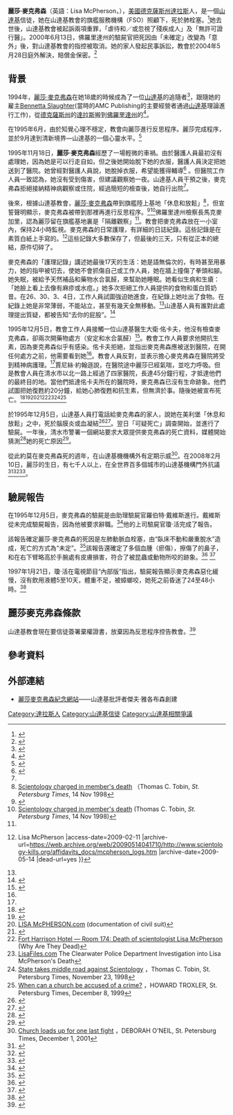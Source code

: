 {{grammar|time=2011-03-02}}
{{Infobox person
| name           = Lisa McPherson<br>（中譯：'''麗莎·麥克弗森'''）
| image          = Lisa McPherson raw scan.jpg
| image_size     = 150px
| caption        =
| birth_date     = {{birth date|1959|2|10|mf=y}}
| birth_place    = 美國德克薩斯州達拉斯
| death_date     = {{death date and age|1995|12|5|1959|2|10|mf=y}}
| death_place    = 美國[[佛羅里達州|佛羅里達州]][[清水市_(佛羅里達州)|清水市]]
| death_cause    = [[肺栓塞|肺栓塞]]/[[過失致死|過失致死]]
| occupation     =
| spouse         =
}}

'''麗莎·麥克弗森'''（英語：Lisa McPherson，{{bd|1959年|2月10日|1995年|12月5日|M}}），[[美國|美國]][[德克薩斯州|德克薩斯州]][[達拉斯|達拉斯]]人，是一個[[山達基|山達基]]信徒，她在山達基教會的旗艦服務機構（FSO）照顧下，死於肺栓塞。<ref name="Church member's death now called accident">{{Cite news
| last = Tobin
| first = Thomas C.
| title = Church member's death now called accident
| work = St. Petersburg Times
| accessdate = 2009-02-10
| date = 2000-02-23
| url = http://www.sptimes.com/News/022300/TampaBay/Church_member_s_death.shtml
| archive-date = 2013-02-06
| archive-url = https://www.webcitation.org/6EE3YdAU2?url=http://www.sptimes.com/News/022300/TampaBay/Church_member_s_death.shtml
| dead-url = no
}}</ref>她去世後，山達基教會被起訴兩項重罪，「虐待和／或忽視了殘疾成人」及「無許可證行醫」。2000年6月13日，佛羅里達州的驗屍官把死因由「未確定」改變為「意外」後，對山達基教會的指控被取消。她的家人發起民事訴訟，教會於2004年5月28日庭外解決，賠償金保密。<ref name=ScientologistsSettle>{{Cite news
| last = Farley
| first = Robert
| title = Church settlement brings relief
| work = St. Petersburg Times
| accessdate = 2009-02-11
| date = 2004-06-06
| url = http://www.sptimes.com/2004/06/06/Northpinellas/Church_settlement_bri.shtml
| archive-date = 2009-02-23
| archive-url = https://web.archive.org/web/20090223052940/http://www.sptimes.com/2004/06/06/Northpinellas/Church_settlement_bri.shtml
| dead-url = no
}}</ref>

==背景==
1994年，[[麗莎·麥克弗森|麗莎·麥克弗森]]在她18歲的時候成為了一位[[山達基|山達基]]的追隨者<ref>{{Cite web |url=http://www.lisafiles.com/police/interviews/283.html |title=Police interview with Fannie McPherson, Lisa's mother |accessdate=2009-02-11 |archive-date=2007-03-05 |archive-url=https://web.archive.org/web/20070305184947/http://www.lisafiles.com/police/interviews/283.html |dead-url=no }}</ref>，跟隨她的雇主[[Bennetta_Slaughter|Bennetta Slaughter]](當時的AMC Publishing的主要經營者通過[[山達基|山達基]]理論進行工作)，從[[德克薩斯州|德克薩斯州]]的[[達拉斯|達拉斯]]搬到[[佛羅里達州|佛羅里達州]]的{{Tsl|en|Clearwater, Florida|清水市}}<ref>{{Cite web
| title = Interview with Fannie McPherson
| work = The Lisa McPherson Files
| accessdate = 2009-02-11
| date = 1996-04-12
| url = http://www.lisafiles.com/police/interviews/283.html
| archive-date = 2007-03-05
| archive-url = https://web.archive.org/web/20070305184947/http://www.lisafiles.com/police/interviews/283.html
| dead-url = no
}}</ref>。

在1995年6月，由於知覺心理不穩定，教會向麗莎進行反思程序。麗莎完成程序，並於9月達到清新境界—山達基的一個心靈水平。<ref name="timeline">{{Cite news
| last = Tobin
| first = Thomas C.
| title = State drops charges against Scientology
| work = St. Petersburg Times
| accessdate = 2009-02-10
| date = 2000-06-13
| url = http://www.sptimes.com/News/061300/TampaBay/State_drops_charges_a.shtml
| archive-date = 2007-12-19
| archive-url = https://web.archive.org/web/20071219060111/http://www.sptimes.com/News/061300/TampaBay/State_drops_charges_a.shtml
| dead-url = no
}}</ref>

1995年11月18日，'''麗莎·麥克弗森'''經歷了一場輕微的車禍。由於醫護人員最初沒有處理她，因為她是可以行走自如，但之後她開始脫下她的衣服，醫護人員決定把她送到了醫院。她曾經對醫護人員說，她脫掉衣服，希望能獲得輔導<ref name="publiceye">{{cite web|url=http://www.lermanet.com/scientologynews/publiceyelisa1-7-98.htm|title=Transcript of CBS's Public Eye show on Lisa McPherson|last=Jeannette-Meyers|first=Kristin|date=January 7, 1998|publisher=lermanet.com|accessdate=December 22, 2014|archive-date=2002-06-18|archive-url=https://web.archive.org/web/20020618180142/http://www.lermanet.com/scientologynews/publiceyelisa1-7-98.htm|dead-url=no}}</ref> 。但醫院工作人員一致認為，她沒有受到傷害，但建議觀察她一夜。山達基人員干預之後，麥克弗森拒絕接納精神病觀察或住院，經過簡短的檢查後，她自行出院<ref name=NYTDeath/>。

後來，根據山達基教會，[[麗莎·麥克弗森|麗莎·麥克弗森]]帶到旗艦陸上基地「休息和放鬆」<ref name="coscharged">[http://www.sptimes.com/TampaBay/111498/Scientology_charged_i.html Scientology charged in member's death] {{Wayback|url=http://www.sptimes.com/TampaBay/111498/Scientology_charged_i.html |date=20090313034529 }}（Thomas C. Tobin, ''St. Petersburg Times'', 14 Nov 1998</ref>，但宣誓聲明顯示，麥克弗森被帶到那裡再進行反思程序。<ref name="Lisa McPherson Files - Sworn Statement of Brian J.Anderson , pg 19">{{Cite web |url=http://lisatrust.bogie.nl/legal/lisa-criminal/cpd-cd/3159.htm |title=Lisa McPherson Files - Sworn Statement of Brian J.Anderson , pg 19 |accessdate=2009-02-11 |archive-date=2005-03-14 |archive-url=https://web.archive.org/web/20050314000726/http://lisatrust.bogie.nl/legal/lisa-criminal/cpd-cd/3159.htm |dead-url=no }}</ref><ref>[http://www.sptimes.com/TampaBay/111498/Scientology_charged_i.html Scientology charged in member's death] {{Wayback|url=http://www.sptimes.com/TampaBay/111498/Scientology_charged_i.html |date=20090313034529 }} (Thomas C. Tobin, ''St. Petersburg Times'', 14 Nov 1998)</ref>佛羅里達州檢察長馬克麥加里，認為麗莎留在旗艦基地裏是「隔離觀察」<ref name="Lisa McPherson Files - Sworn Statement of Brian J.Anderson , pg 19"/>。教會把麥克弗森放在一小室內，保持24小時監視。麥克弗森的日常護理，有詳細的日誌紀錄。這些記錄是在素質白紙上手寫的。<ref name="Affidavits & Documents Lisa McPherson">{{Cite web |url=http://www.scientology-kills.org/affidavits_docs/mcpherson_logs.htm |title=Affidavits & Documents {{!}} Lisa McPherson |access-date=2009-02-11 |archive-url=https://web.archive.org/web/20090514041710/http://www.scientology-kills.org/affidavits_docs/mcpherson_logs.htm |archive-date=2009-05-14 |dead-url=yes }}</ref>這些記錄大多數保存了，但最後的三天，只有從正本的總結，原件切碎了。

麥克弗森的「護理記錄」講述她最後17天的生活：她是語無倫次的，有時甚至用暴力，她的指甲被切去，使她不會抓傷自己或工作人員，她在牆上撞傷了拳頭和腳。她失眠，被給予天然補品和藥物水合氯醛，來幫助她睡眠。她看似生病和生瘡：「她臉上看上去像有麻疹或水痘。」她多次拒絕工作人員提供的食物和蛋白質奶昔。在26、30、3、4日，工作人員試圖強迫她進食，在紀錄上她吐出了食物。在紀錄上她是非常薄弱，不能站立，甚至有幾天全無移動。<ref name="Affidavits & Documents Lisa McPherson"/>山達基人員有誰對此處理提出質疑，都被告知“去你的屁股”。<ref name="New Tack">{{Cite news
| last = Editorial
| title = Commentary: Scientology's new tack
| work = St. Petersburg Times
| accessdate = 2009-02-11
| date = 1998-11-20
| url = http://www.sptimes.com/Commentary/112098/Scientology_s_new_tac.html
| archive-date = 2009-01-11
| archive-url = https://web.archive.org/web/20090111191904/http://www.sptimes.com/Commentary/112098/Scientology_s_new_tac.html
| dead-url = no
}}</ref>

1995年12月5日，教會工作人員接觸一位山達基醫生大衛·佲卡夫，他沒有檢查麥克弗森，卻兩次開藥物處方（安定和水合氯醛）<ref name="Doctor suspended">{{cite news |first = Thomas C. |last = Tobin |coauthors = Ulferts, Alisa |url = http://www.sptimes.com/News/080401/TampaBay/Doctor_in_Lisa_McPher.shtml |title = Doctor in Lisa McPherson case suspended |work = St. Petersburg Times |date = 2001-08-04 |accessdate = 2007-04-22 |archive-date = 2007-06-08 |archive-url = https://web.archive.org/web/20070608040605/http://www.sptimes.com/News/080401/TampaBay/Doctor_in_Lisa_McPher.shtml |dead-url = no }}</ref>。教會工作人員要求他開抗生素，因為麥克弗森似乎有感染。佲卡夫拒絕，並指出麥克弗森應被送到醫院，在開任何處方之前，他需要看到她<ref name="Affidavits & Documents Lisa McPherson"/>。教會人員反對，並表示擔心麥克弗森在醫院將受到精神病護理。<ref name="Doctor suspended"/>賈尼絲·約翰遜說，在醫院途中麗莎已經氣喘，並吃力呼吸。但是教會人員在清水市以北一路上經過了四家醫院，長達45分鐘行程，才抵達他們的最終目的地。當他們抵達佲卡夫所在的醫院時，麥克弗森已沒有生命跡象。他們試圖把她復甦約20分鐘，給她心肺復甦和抗生素，但無濟於事。隨後她被宣布死亡。<ref name=NYTDeath>{{cite news |last = Frantz |first = Douglas |title = Death of a Scientologist Heightens Suspicions in a Florida Town |work = New York Times |page = A16 |date = 1997-12-01 |url = http://query.nytimes.com/gst/fullpage.html?res=9E07E2DE1F3AF932A35751C1A961958260&sec=health&pagewanted=4 |accessdate = 2007-04-22 |archive-date = 2008-01-29 |archive-url = https://web.archive.org/web/20080129210736/http://query.nytimes.com/gst/fullpage.html?res=9E07E2DE1F3AF932A35751C1A961958260&sec=health&pagewanted=4 |dead-url = no }}</ref><ref>{{Cite web |url=http://www.lisamcpherson.org/ |title=Lisa McPherson Memorial Page: Killed by the Church of Scientology |accessdate=2009-02-11 |archive-date=2014-10-26 |archive-url=https://web.archive.org/web/20141026112353/http://www.lisamcpherson.org/ |dead-url=no }}</ref><ref>[http://www.lisamcpherson.com/ LISA McPHERSON.com] {{Wayback|url=http://www.lisamcpherson.com/ |date=20040925110211 }} (documentation of civil suit)</ref><ref>{{cite web
  | title = McPherson Case: "Scientologist's death now ruled accidental"
  | work = Press revue from the CESNUR
  | date = 2000-02-23
  | publisher = Associated Press and St. Petersburg Times
  | url = http://www.cesnur.org/testi/McPherson.htm#Anchor-McPherson-35882
  | accessdate = 2006-10-07
  | archive-date = 2013-02-06
  | archive-url = https://www.webcitation.org/6EE3aTV3R?url=http://www.cesnur.org/testi/McPherson.htm#Anchor-McPherson-35882
  | dead-url = no
  }}</ref><ref>[http://www.whyaretheydead.net/room174.html Fort Harrison Hotel — Room 174: Death of scientologist Lisa McPherson] {{Wayback|url=http://www.whyaretheydead.net/room174.html |date=20021001085607 }} (Why Are They Dead)</ref><ref>[http://www.lisafiles.com/ LisaFiles.com] {{Wayback|url=http://www.lisafiles.com/ |date=20050624074512 }} The Clearwater Police Department Investigation into Lisa McPherson's Death</ref><ref>[http://pqasb.pqarchiver.com/sptimes/access/36255094.html?dids=36255094:36255094&FMT=FT&FMTS=ABS:FT&date=Nov+23%2C+1998&author=THOMAS+C.+TOBIN&pub=St.+Petersburg+Times&edition=&startpage=1.B&desc=State+takes+middle+road+against+Scientology State takes middle road against Scientology] {{Wayback|url=http://pqasb.pqarchiver.com/sptimes/access/36255094.html?dids=36255094:36255094&FMT=FT&FMTS=ABS:FT&date=Nov+23%2C+1998&author=THOMAS+C.+TOBIN&pub=St.+Petersburg+Times&edition=&startpage=1.B&desc=State+takes+middle+road+against+Scientology |date=20090223202339 }}，Thomas C. Tobin, St. Petersburg Times, November 23, 1998</ref><ref>[http://pqasb.pqarchiver.com/sptimes/access/46984794.html?dids=46984794:46984794&FMT=FT&FMTS=CITE:FT&date=Dec+8%2C+1999&author=HOWARD+TROXLER&pub=St.+Petersburg+Times&edition=&startpage=1.B&desc=When+can+a+church+be+accused+of+a+crime%3F When can a church be accused of a crime?] {{Wayback|url=http://pqasb.pqarchiver.com/sptimes/access/46984794.html?dids=46984794:46984794&FMT=FT&FMTS=CITE:FT&date=Dec+8%2C+1999&author=HOWARD+TROXLER&pub=St.+Petersburg+Times&edition=&startpage=1.B&desc=When+can+a+church+be+accused+of+a+crime%3F |date=20090224022530 }}，HOWARD TROXLER, St. Petersburg Times, December 8, 1999</ref>

於1995年12月5日，山達基人員打電話給麥克弗森的家人，說她在美利堡「休息和放鬆」之中，死於腦膜炎或血凝結<ref>{{cite news |last=Plunkett |first=John |url=http://www.lisamcpherson.org/mcphtrb2.htm |title=Scientologist's death: A family hunts for answers |publisher=The Tampa Tribune |date=1996-12-22 |accessdate=2007-05-13 |archive-date=2007-08-19 |archive-url=https://web.archive.org/web/20070819194154/http://www.lisamcpherson.org/mcphtrb2.htm |dead-url=no }}</ref><ref>{{Cite web |url=http://www.sptimes.com/TampaBay/111498/Scientology_charged_i.html |title=Tampabay: Scientology charged in member's death |accessdate=2009-02-11 |archive-date=2009-03-13 |archive-url=https://web.archive.org/web/20090313034529/http://www.sptimes.com/TampaBay/111498/Scientology_charged_i.html |dead-url=no }}</ref>。翌日「可疑死亡」調查開始，並進行了驗屍。一年後，清水市警署一個網站要求大眾提供麥克弗森的死亡資料，媒體開始猜測<ref>{{Cite web |url=http://www.lisamcpherson.org/mcphtrib.htm |title=Mystery surrounds Scientologist's death |accessdate=2009-02-11 |archive-date=2007-04-19 |archive-url=https://web.archive.org/web/20070419083837/http://www.lisamcpherson.org/mcphtrib.htm |dead-url=no }}</ref>她的死亡原因<ref>{{Cite web |url=http://www.lisamcpherson.org/cwdeath.htm |title=Police: Clearwater police needs your help! |accessdate=2009-02-11 |archive-date=2007-04-19 |archive-url=https://web.archive.org/web/20070419045141/http://www.lisamcpherson.org/cwdeath.htm |dead-url=no }}</ref>。

從此約莫在麥克弗森死的週年，在山達基機機構外有定期示威<ref>[http://www.sptimes.com/News/120901/NorthPinellas/Church_loads_up_for_o.shtml Church loads up for one last fight] {{Wayback|url=http://www.sptimes.com/News/120901/NorthPinellas/Church_loads_up_for_o.shtml |date=20090223052950 }}，DEBORAH O'NEIL, St. Petersburg Times, December 1, 2001</ref>。在2008年2月10日，麗莎的生日，有七千人以上，在全世界百多個城市的山達基機構門外抗議<ref name="johncook">{{cite news| last =Cook| first =John| title =Scientology - Cult Friction: After an embarrassing string of high-profile defection and leaked videos, Scientology is under attack from a faceless cabal of online activists. Has America's most controversial religion finally met its match?| work =Radar Online| publisher =Radar Magazine| date =March 17, 2008| url =http://radarmagazine.com/from-the-magazine/2008/03/scientology_anonymous_protests_tom_cruise_01.php| accessdate =2008-03-20| deadurl =yes| archiveurl =https://web.archive.org/web/20080324233413/http://www.radarmagazine.com/from-the-magazine/2008/03/scientology_anonymous_protests_tom_cruise_01.php| archivedate =2008-03-24}}</ref><ref name="MoncadaFeb12">{{cite news |author=Carlos Moncada |title=Organizers Tout Scientology Protest, Plan Another |url=http://suncoastpinellas.tbo.com/content/2008/feb/12/organizers-tout-scientology-protest-plan-another/ |work=[http://tbo.com/ TBO.com] |publisher=The Tampa Tribune |date=2008-02-12 |accessdate=2008-02-13 |archive-date=2012-02-10 |archive-url=https://web.archive.org/web/20120210160057/http://suncoastpinellas.tbo.com/content/2008/feb/12/organizers-tout-scientology-protest-plan-another/ |dead-url=no }}</ref><ref name="RamadgeFeb14">{{cite news | author=Andrew Ramadge | title=Scientology protest surge crashes websites | url=http://www.news.com.au/technology/story/0,25642,23212002-5014239,00.html | work=News.com.au | publisher=News Limited | date=2008-02-14 | accessdate=2008-02-14 | archive-date=2009-06-04 | archive-url=https://web.archive.org/web/20090604052502/http://www.news.com.au/technology/story/0,25642,23212002-5014239,00.html | dead-url=no }}</ref>。

==驗屍報告==
在1995年12月5日，麥克弗森的驗屍是由助理驗屍官羅伯特·戴維斯進行。戴維斯從未完成驗屍報告，因為他被要求辭職。<ref name="Crow Memo">{{Cite web
| title = Crow Memo
| accessdate = 2009-02-11
| work = xenutv.com
| url = http://www.xenutv.com/lisa/crowdroppings.pdf
| archive-date = 2008-10-10
| archive-url = https://web.archive.org/web/20081010180351/http://www.xenutv.com/lisa/crowdroppings.pdf
| dead-url = no
}}</ref>他的上司驗屍官瓊·活完成了報告。

該報告確定麗莎·麥克弗森的死因是左肺動脈血栓塞，由“臥床不動和嚴重脫水”造成，死亡的方式為“未定”。<ref>{{cite web | url=http://www.lisamcpherson.org/coroner.gif | work=LisaMcPherson.org | title=Coroner's Report | accessdate=2009-02-11 | archive-date=2000-08-16 | archive-url=https://web.archive.org/web/20000816155456/http://www.lisamcpherson.org/coroner.gif | dead-url=no }}</ref>該報告還確定了多個血腫（瘀傷），擦傷了的鼻子，和在右下臂略高於手腕處有皮膚損害，符合了被昆蟲或動物所咬的跡象。<ref>{{cite web | url=http://www.shipbrook.com/jeff/CoS/autopsy.html | title=Lisa McPherson: Coroner's Report transcript | accessdate=2009-02-11 | archive-date=2001-03-13 | archive-url=https://web.archive.org/web/20010313001707/http://www.shipbrook.com/jeff/CoS/autopsy.html | dead-url=no }}</ref>
<ref>{{cite web | url=http://whyaretheydead.net/lisa_mcpherson/autopsy/autopsy_03/ | title=Autopsy Photos - Lisa McPherson (Caution: Disturbing photos) | accessdate=2009-02-11 | archive-date=2007-09-26 | archive-url=https://web.archive.org/web/20070926224103/http://whyaretheydead.net/lisa_mcpherson/autopsy/autopsy_03/ | dead-url=yes }}</ref>

1997年1月21日，瓊·活在電視節目“內部版”指出，驗屍報告顯示麥克弗森惡化緩慢，沒有飲用液體5至10天，體重不足，被蟑螂咬，她死之前昏迷了24至48小時。<ref>{{cite web | url=http://www.whyaretheydead.net/lisa_mcpherson/is-jan.html | work=whyaretheydead.net | title=Inside Edition Transcript | accessdate=2009-02-11 | archive-date=2009-06-05 | archive-url=https://web.archive.org/web/20090605222728/http://www.whyaretheydead.net/lisa_mcpherson/is-jan.html | dead-url=yes }}</ref>

==麗莎麥克弗森條款==
山達基教會現在要信徒簽署棄權證書，放棄因為反思程序控告教會。<ref>{{cite web | url=http://www-2.cs.cmu.edu/%7Edst/Scientology/ReleaseForms/Introspection.html | title=The Lisa McPherson Clause: Scientology Moving to Secure Its ‘Right’ to Kill Again | accessdate=2009-02-11 | archive-date=2009-03-03 | archive-url=https://web.archive.org/web/20090303232337/http://www-2.cs.cmu.edu/%7Edst/Scientology/ReleaseForms/Introspection.html | dead-url=no }}</ref>

==參考資料==
{{reflist|2}}

==外部連結==
*[http://www.lisamcpherson.org 麗莎麥克弗森紀念網站]{{Wayback|url=http://www.lisamcpherson.org/ |date=20141026112353 }}——山達基批評者傑夫·雅各布森創建

{{DEFAULTSORT:McPherson, Lisa}}
[[Category:達拉斯人|Category:達拉斯人]]
[[Category:山達基信徒|Category:山達基信徒]]
[[Category:山達基相關爭議|Category:山達基相關爭議]]